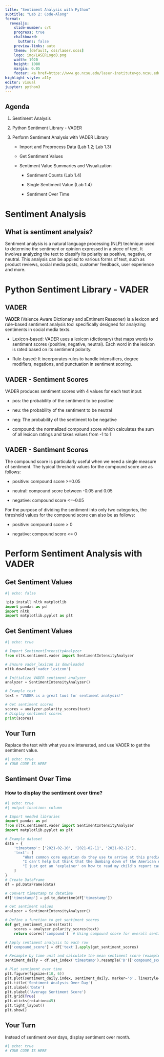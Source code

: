 ```yaml
---
title: "Sentiment Analysis with Python"
subtitle: "Lab 2: Code-Along"
format:
  revealjs: 
    slide-number: c/t
    progress: true
    chalkboard: 
      buttons: false
    preview-links: auto
    theme: [default, css/laser.scss]
    logo: img/LASERLogoB.png
    width: 1920
    height: 1080
    margin: 0.05
    footer: <a href=https://www.go.ncsu.edu/laser-institute>go.ncsu.edu/laser-institute
highlight-style: a11y
editor: visual
jupyter: python3
---
```


## Agenda

1.  Sentiment Analysis

2.  Python Sentiment Library - VADER

3.  Perform Sentiment Analysis with VADER Library

    -   Import and Preprocess Data (Lab 1.2; Lab 1.3)

    -   Get Sentiment Values

    -   Sentiment Value Summaries and Visualization

        -   Sentiment Counts (Lab 1.4)

        -   Single Sentiment Value (Lab 1.4)

        -   Sentiment Over Time

# Sentiment Analysis

## What is sentiment analysis?

Sentiment analysis is a natural language processing (NLP) technique used to determine the sentiment or opinion expressed in a piece of text. It involves analyzing the text to classify its polarity as positive, negative, or neutral. This analysis can be applied to various forms of text, such as product reviews, social media posts, customer feedback, user experience and more.

# Python Sentiment Library - VADER

## VADER

**VADER** (Valence Aware Dictionary and sEntiment Reasoner) is a lexicon and rule-based sentiment analysis tool specifically designed for analyzing sentiments in social media texts.

-   Lexicon-based: VADER uses a lexicon (dictionary) that maps words to sentiment scores (positive, negative, neutral). Each word in the lexicon is rated based on its sentiment polarity.

-   Rule-based: It incorporates rules to handle intensifiers, degree modifiers, negations, and punctuation in sentiment scoring.

## VADER - Sentiment Scores

VADER produces sentiment scores with 4 values for each text input:

-   pos: the probability of the sentiment to be positive

-   neu: the probability of the sentiment to be neutral

-   neg: The probability of the sentiment to be negative

-   compound: the normalized compound score which calculates the sum of all lexicon ratings and takes values from -1 to 1

## VADER - Sentiment Scores

The compound score is particularly useful when we need a single measure of sentiment. The typical threshold values for the compound score are as follows:

-   positive: compound score \>=0.05

-   neutral: compound score between -0.05 and 0.05

-   negative: compound score \<=-0.05

For the purpose of dividing the sentiment into only two categories, the threshold values for the compound score can also be as follows:

-   positive: compound score \> 0

-   negative: compound score \<= 0

# Perform Sentiment Analysis with VADER

## Get Sentiment Values

```python
#| echo: false

!pip install nltk matplotlib
import pandas as pd
import nltk
import matplotlib.pyplot as plt
```

## Get Sentiment Values

```python
#| echo: true

# Import SentimentIntensityAnalyzer
from nltk.sentiment.vader import SentimentIntensityAnalyzer

# Ensure vader_lexicon is downloaded
nltk.download('vader_lexicon')

# Initialize VADER sentiment analyzer
analyzer = SentimentIntensityAnalyzer()

# Example text
text = "VADER is a great tool for sentiment analysis!"

# Get sentiment scores
scores = analyzer.polarity_scores(text)
# Display sentiment scores
print(scores)
```

## Your Turn

Replace the text with what you are interested, and use VADER to get the sentiment value.

```python
#| echo: true
# YOUR CODE IS HERE

```

## Sentiment Over Time

### How to display the sentiment over time?

```python
#| echo: true
#| output-location: column

# Import needed libraries
import pandas as pd
from nltk.sentiment.vader import SentimentIntensityAnalyzer
import matplotlib.pyplot as plt

# Example dataset
data = {
    'timestamp': ['2021-02-10', '2021-02-11', '2021-02-12'],
    'text': [
        "What common core equation do they use to arrive at this prediction. Can't wait to rub it in their face when that are wrong AGAIN!",
        "I can't help but think that the dumbing down of the American demographic is a direct result of 'common core'; 'no child left behind' as ways of allowing 'good enough for govt work' to be passed off to the next person 'responsible.' Now the passed off own false entitlement",
        "I just got an 'explainer' on how to read my child's report card. Now, if I can get an explainer on how to do second-grade common core math, I'll really be in good shape. #hopeful."
    ]
}
# Create DataFrame
df = pd.DataFrame(data)

# Convert timestamp to datetime
df['timestamp'] = pd.to_datetime(df['timestamp'])

# Get sentiment values
analyzer = SentimentIntensityAnalyzer()

# Define a function to get sentiment scores
def get_sentiment_scores(text):
    scores = analyzer.polarity_scores(text)
    return scores['compound']  # Using compound score for overall sentiment

# Apply sentiment analysis to each row
df['compound_score'] = df['text'].apply(get_sentiment_scores)

# Resample by time unit and calculate the mean sentiment score (example: daily sentiment average)
sentiment_daily = df.set_index('timestamp').resample('D')['compound_score'].mean()

# Plot sentiment over time 
plt.figure(figsize=(10, 6))
plt.plot(sentiment_daily.index, sentiment_daily, marker='o', linestyle='-', color='b')
plt.title('Sentiment Analysis Over Day')
plt.xlabel('Date')
plt.ylabel('Average Sentiment Score')
plt.grid(True)
plt.xticks(rotation=45)
plt.tight_layout()
plt.show()

```

## Your Turn

Instead of sentiment over days, display sentiment over month.

```python
#| echo: true
# YOUR CODE IS HERE

```

\
\

\
\
